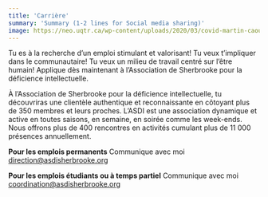 ```yaml
---
title: 'Carrière'
summary: 'Summary (1-2 lines for Social media sharing)'
image: https://neo.uqtr.ca/wp-content/uploads/2020/03/covid-martin-caouette-uqtr.jpg
---
```


Tu es à la recherche d’un emploi stimulant et valorisant! Tu veux t’impliquer dans le communautaire! Tu veux un milieu de travail centré sur l’être humain! Applique dès maintenant à l’Association de Sherbrooke pour la déficience intellectuelle.

À l’Association de Sherbrooke pour la déficience intellectuelle, tu découvriras une clientèle authentique et reconnaissante en côtoyant plus de 350 membres et leurs proches. L’ASDI est une association dynamique et active en toutes saisons, en semaine, en soirée comme les week-ends. Nous offrons plus de 400 rencontres en activités cumulant plus de 11 000 présences annuellement.

**Pour les emplois permanents**
Communique avec moi
[direction@asdisherbrooke.org](mailto:direction@asdisherbrooke.org)

**Pour les emplois étudiants ou à temps partiel**
Communique avec moi
[coordination@asdisherbrooke.org](mailto:coordination@asdisherbrooke.org)
